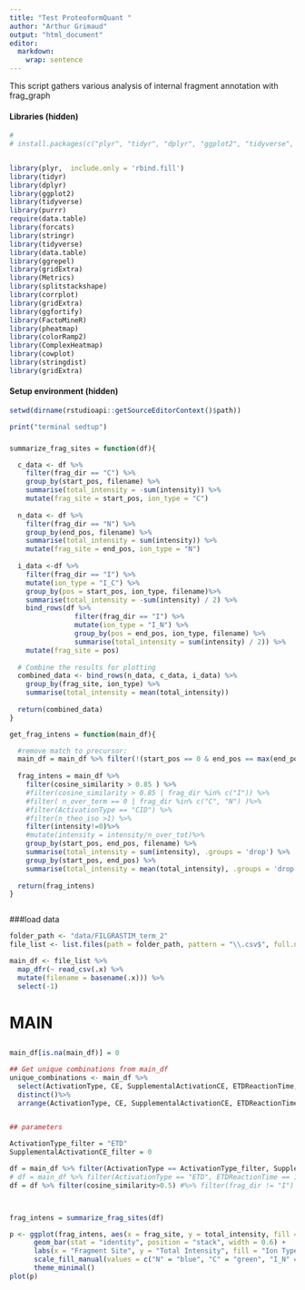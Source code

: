 ```yaml
---
title: "Test ProteoformQuant "
author: "Arthur Grimaud"
output: "html_document"
editor: 
  markdown: 
    wrap: sentence
---
```


This script gathers various analysis of internal fragment annotation with frag_graph

#### Libraries (hidden)

```r
# 
# install.packages(c("plyr", "tidyr", "dplyr", "ggplot2", "tidyverse", "purrr", "data.table", "forcats", "stringr", "ggrepel", "gridExtra", "Metrics", "splitstackshape", "corrplot", "ggfortify", "FactoMineR", "pheatmap", "colorRamp2"))


library(plyr,  include.only = 'rbind.fill')
library(tidyr)
library(dplyr)
library(ggplot2)
library(tidyverse)
library(purrr)
require(data.table)
library(forcats)
library(stringr)
library(tidyverse)
library(data.table)
library(ggrepel)
library(gridExtra)
library(Metrics)
library(splitstackshape)
library(corrplot)
library(gridExtra)
library(ggfortify)
library(FactoMineR)
library(pheatmap)
library(colorRamp2)
library(ComplexHeatmap)
library(cowplot)
library(stringdist)
library(gridExtra)
```

#### Setup environment (hidden)

```r

setwd(dirname(rstudioapi::getSourceEditorContext()$path))

print("terminal sedtup")
```


###

```r
summarize_frag_sites = function(df){

  c_data <- df %>%
    filter(frag_dir == "C") %>%
    group_by(start_pos, filename) %>%
    summarise(total_intensity = -sum(intensity)) %>%
    mutate(frag_site = start_pos, ion_type = "C")
  
  n_data <- df %>%
    filter(frag_dir == "N") %>%
    group_by(end_pos, filename) %>%
    summarise(total_intensity = sum(intensity)) %>%
    mutate(frag_site = end_pos, ion_type = "N")
  
  i_data <-df %>%
    filter(frag_dir == "I") %>%
    mutate(ion_type = "I_C") %>%
    group_by(pos = start_pos, ion_type, filename)%>%
    summarise(total_intensity = -sum(intensity) / 2) %>%
    bind_rows(df %>%
                filter(frag_dir == "I") %>%
                mutate(ion_type = "I_N") %>%
                group_by(pos = end_pos, ion_type, filename) %>%
                summarise(total_intensity = sum(intensity) / 2)) %>%
    mutate(frag_site = pos)
  
  # Combine the results for plotting
  combined_data <- bind_rows(n_data, c_data, i_data) %>% 
    group_by(frag_site, ion_type) %>% 
    summarise(total_intensity = mean(total_intensity))
  
  return(combined_data)
}

get_frag_intens = function(main_df){

  #remove match to precursor:
  main_df = main_df %>% filter(!(start_pos == 0 & end_pos == max(end_pos)))
  
  frag_intens = main_df %>%
    filter(cosine_similarity > 0.85 ) %>% 
    #filter(cosine_similarity > 0.85 | frag_dir %in% c("I")) %>% 
    #filter( n_over_term == 0 | frag_dir %in% c("C", "N") )%>%
    #filter(ActivationType == "CID") %>%
    #filter(n_theo_iso >1) %>%
    filter(intensity!=0)%>%
    #mutate(intensity = intensity/n_over_tot)%>%
    group_by(start_pos, end_pos, filename) %>%
    summarise(total_intensity = sum(intensity), .groups = 'drop') %>%
    group_by(start_pos, end_pos) %>%
    summarise(total_intensity = mean(total_intensity), .groups = 'drop')
  
  return(frag_intens)
}



```


###load data

```r
folder_path <- "data/FILGRASTIM_term_2"
file_list <- list.files(path = folder_path, pattern = "\\.csv$", full.names = TRUE)

main_df <- file_list %>%
  map_dfr(~ read_csv(.x) %>% 
  mutate(filename = basename(.x))) %>%
  select(-1) 
```

# MAIN
##

```r

main_df[is.na(main_df)] = 0

## Get unique combinations from main_df
unique_combinations <- main_df %>%
  select(ActivationType, CE, SupplementalActivationCE, ETDReactionTime, EThcD, ETDSupplementalActivation) %>%
  distinct()%>%
  arrange(ActivationType, CE, SupplementalActivationCE, ETDReactionTime, EThcD, ETDSupplementalActivation)


## parameters

ActivationType_filter = "ETD"
SupplementalActivationCE_filter = 0

df = main_df %>% filter(ActivationType == ActivationType_filter, SupplementalActivationCE == SupplementalActivationCE)#, ETDReactionTime==5)
# df = main_df %>% filter(ActivationType == "ETD", ETDReactionTime == 15, EThcD==T,  !grepl("z16",filename), SupplementalActivationCE == 30) %>% filter(frag_dir != "I")  %>% filter(cosine_similarity > 0.95) 
df = df %>% filter(cosine_similarity>0.5) #%>% filter(frag_dir != "I")



frag_intens = summarize_frag_sites(df)

p <- ggplot(frag_intens, aes(x = frag_site, y = total_intensity, fill = ion_type)) +
      geom_bar(stat = "identity", position = "stack", width = 0.6) +
      labs(x = "Fragment Site", y = "Total Intensity", fill = "Ion Type") +
      scale_fill_manual(values = c("N" = "blue", "C" = "green", "I_N" = "red", "I_C" = "purple")) +
      theme_minimal() 
plot(p)


```